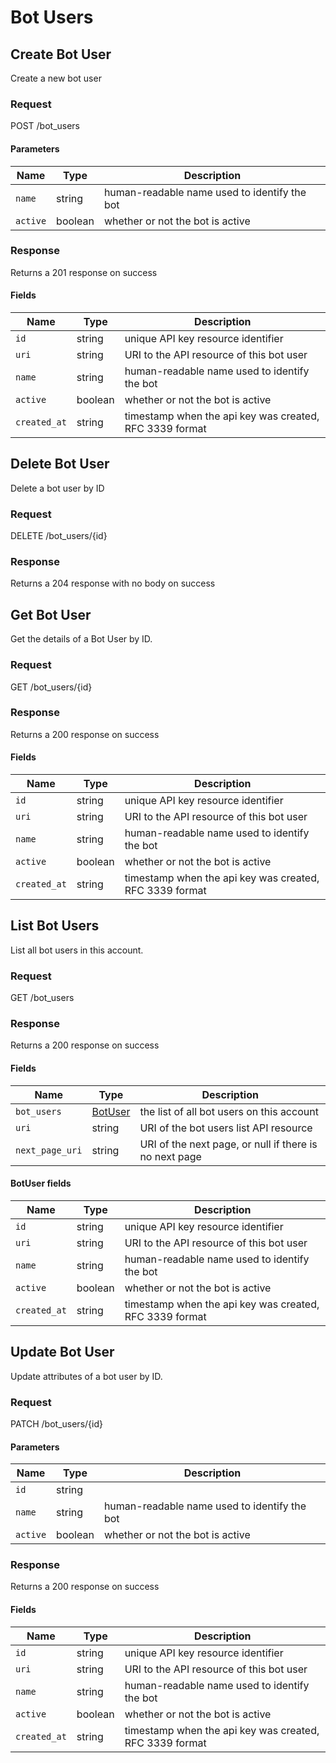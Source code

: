 
# Bot Users

## Create Bot User

Create a new bot user

### Request

POST /bot_users

<BotUsersCreateRequest />

#### Parameters

| Name     | Type    | Description                                  |
| -------- | ------- | -------------------------------------------- |
| `name`   | string  | human-readable name used to identify the bot |
| `active` | boolean | whether or not the bot is active             |

### Response

Returns a 201 response on success

<BotUsersCreateResponse />

#### Fields

| Name         | Type    | Description                                             |
| ------------ | ------- | ------------------------------------------------------- |
| `id`         | string  | unique API key resource identifier                      |
| `uri`        | string  | URI to the API resource of this bot user                |
| `name`       | string  | human-readable name used to identify the bot            |
| `active`     | boolean | whether or not the bot is active                        |
| `created_at` | string  | timestamp when the api key was created, RFC 3339 format |

## Delete Bot User

Delete a bot user by ID

### Request

DELETE /bot_users/\{id\}

<BotUsersDeleteRequest />

### Response

Returns a 204 response with no body on success

## Get Bot User

Get the details of a Bot User by ID.

### Request

GET /bot_users/\{id\}

<BotUsersGetRequest />

### Response

Returns a 200 response on success

<BotUsersGetResponse />

#### Fields

| Name         | Type    | Description                                             |
| ------------ | ------- | ------------------------------------------------------- |
| `id`         | string  | unique API key resource identifier                      |
| `uri`        | string  | URI to the API resource of this bot user                |
| `name`       | string  | human-readable name used to identify the bot            |
| `active`     | boolean | whether or not the bot is active                        |
| `created_at` | string  | timestamp when the api key was created, RFC 3339 format |

## List Bot Users

List all bot users in this account.

### Request

GET /bot_users

<BotUsersListRequest />

### Response

Returns a 200 response on success

<BotUsersListResponse />

#### Fields

| Name            | Type                       | Description                                            |
| --------------- | -------------------------- | ------------------------------------------------------ |
| `bot_users`     | [BotUser](#botuser-fields) | the list of all bot users on this account              |
| `uri`           | string                     | URI of the bot users list API resource                 |
| `next_page_uri` | string                     | URI of the next page, or null if there is no next page |

#### BotUser fields

| Name         | Type    | Description                                             |
| ------------ | ------- | ------------------------------------------------------- |
| `id`         | string  | unique API key resource identifier                      |
| `uri`        | string  | URI to the API resource of this bot user                |
| `name`       | string  | human-readable name used to identify the bot            |
| `active`     | boolean | whether or not the bot is active                        |
| `created_at` | string  | timestamp when the api key was created, RFC 3339 format |

## Update Bot User

Update attributes of a bot user by ID.

### Request

PATCH /bot_users/\{id\}

<BotUsersUpdateRequest />

#### Parameters

| Name     | Type    | Description                                  |
| -------- | ------- | -------------------------------------------- |
| `id`     | string  |                                              |
| `name`   | string  | human-readable name used to identify the bot |
| `active` | boolean | whether or not the bot is active             |

### Response

Returns a 200 response on success

<BotUsersUpdateResponse />

#### Fields

| Name         | Type    | Description                                             |
| ------------ | ------- | ------------------------------------------------------- |
| `id`         | string  | unique API key resource identifier                      |
| `uri`        | string  | URI to the API resource of this bot user                |
| `name`       | string  | human-readable name used to identify the bot            |
| `active`     | boolean | whether or not the bot is active                        |
| `created_at` | string  | timestamp when the api key was created, RFC 3339 format |
